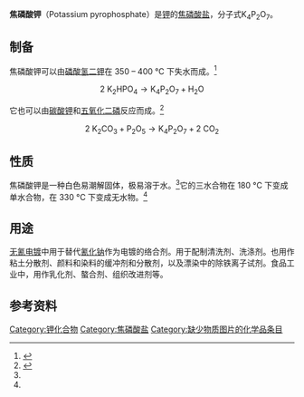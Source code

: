 {{Chembox
| Name = 
| NameEn = 
| CustomizedImage=  [[File:4.svg|x35px]] [[File:K+.svg|x35px]] [[File:Diphosphat-Ion.svg|160px]]
|  ImageSize = 
|  ImageAlt = 
| IUPACName = 
| IUPACNameZh = 
| OtherNames = 
| Section1 = {{Chembox Identifiers
|   CASNo = 7320-34-5
|   CASNo_Ref = {{cascite}}
|   PubChem = 23740
|   SMILES = [K+].[K+].[K+].[K+].[O-]P(=O)([O-])OP(=O)([O-])[O-] }}
| Section2 = {{Chembox Properties
|   Formula = K<sub>4</sub>P<sub>2</sub>O<sub>7</sub>
|   MolarMass = 330.34
|   Appearance = 白色固体<ref name="GESTIS">{{GESTIS|Name=Kaliumdiphosphat|ZVG=5380|CAS=7320-34-5|Abruf=2017-01-10}}</ref>
|   Density = 2.61 g·cm<sup>−3</sup><ref name="GESTIS" />
|   MeltingPt =1090  °C<ref name="Dale L. Perry">{{cite book| author=Dale L. Perry | title=Handbook of Inorganic Compounds | publisher=CRC Press | ISBN=978084938671-8 | date=1995 | page=315 }}</ref> 
|   BoilingPt = 
|   Solubility = 1870 g/L（25 °C）<ref name="GESTIS" /> 
|SolubleOther=不溶于乙醇<ref name="RömppOnline">{{RömppOnline|ID=RD-11-00254|Name=Kaliumphosphate|Datum=2015-01-17}}</ref>
}}
| Section3 = {{Chembox Hazards
|   MainHazards = 
|   FlashPt = 
|   Autoignition =  }}
}}
'''焦磷酸钾'''（Potassium pyrophosphate）是[[钾|钾]]的[[焦磷酸盐|焦磷酸盐]]，分子式K<sub>4</sub>P<sub>2</sub>O<sub>7</sub>。

== 制备 ==
焦磷酸钾可以由[[磷酸氢二钾|磷酸氢二钾]]在 350 – 400 °C 下失水而成。<ref name="Arthur D. F. Toy">{{cite book| author=Arthur D. F. Toy | title=The Chemistry of Phosphorus: Pergamon Texts in Inorganic Chemistry | publisher=Elsevier | ISBN=978148314741-3 | date=2013 | page=513 }}</ref>
:<math>\mathrm{2 \ K_2HPO_4 \longrightarrow K_4P_2O_7 + H_2O}</math>

它也可以由[[碳酸钾|碳酸钾]]和[[五氧化二磷|五氧化二磷]]反应而成。<ref name="Govindhan Dhanaraj, Kullaiah Byrappa, Vishwanath Prasad, Michael Dudley">{{cite book| author=Govindhan Dhanaraj, Kullaiah Byrappa, Vishwanath Prasad, Michael Dudley | title=Springer Handbook of Crystal Growth | publisher=Springer Science & Business Media | ISBN=978354074761-1 | date=2010 | page=740 }}</ref>
:<math>\mathrm{2 \ K_2CO_3 + P_2O_5 \longrightarrow K_4P_2O_7 + 2 \ CO_2}</math>

==性质==
焦磷酸钾是一种白色易潮解固体，极易溶于水。<ref name="GESTIS" />它的三水合物在 180 °C 下变成单水合物，在 330 °C 下变成无水物。<ref name="Dale L. Perry" />

==用途==
[[无氰电镀|无氰电镀]]中用于替代[[氰化钠|氰化钠]]作为电镀的络合剂。用于配制清洗剂、洗涤剂。也用作粘土分散剂、颜料和染料的缓冲剂和分散剂，以及漂染中的除铁离子试剂。食品工业中，用作乳化剂、螯合剂、组织改进剂等。

==参考资料==
{{reflist}}
{{钾化合物}}
{{焦磷酸盐}}
[[Category:钾化合物|Category:钾化合物]]
[[Category:焦磷酸盐|Category:焦磷酸盐]]
[[Category:缺少物质图片的化学品条目|Category:缺少物质图片的化学品条目]]